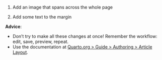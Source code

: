 1. Add an image that spans across the whole page

2. Add some text to the margin

**Advice**:

- Don't try to make all these changes at once! Remember the workflow: edit, save, preview, repeat. 
- Use the documentation at [Quarto.org \> Guide \> Authoring \> Article Layout](https://quarto.org/docs/authoring/article-layout.html).
